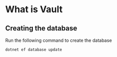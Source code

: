 # What is Vault

## Creating the database

Run the following command to create the database

```shell
dotnet ef database update
```